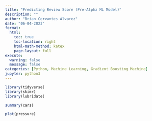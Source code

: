 ```yaml
---
title: "Predicting Review Score (Pre-Alpha ML Model)"
description: ""
author: "Brian Cervantes Alvarez"
date: "06-04-2023"
format:
  html:
    toc: true
    toc-location: right
    html-math-method: katex
    page-layout: full
execute: 
  warning: false
  message: false
categories: [Python, Machine Learning, Gradient Boosting Machine]
jupyter: python3
---
```


```r
library(tidyverse)
library(skimr)
library(lubridate) 
```

```r
summary(cars)
```


```r
plot(pressure)
```
